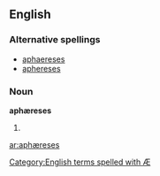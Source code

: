 ==English==

===Alternative spellings===
* [[aphaereses]]
* [[aphereses]]

===Noun===
'''aphæreses''' {{p}}

# {{plural of|[[aphæresis#English|aphæresis]]}}

[[Category:English terms spelled with Æ]]

[[ar:aphæreses]]